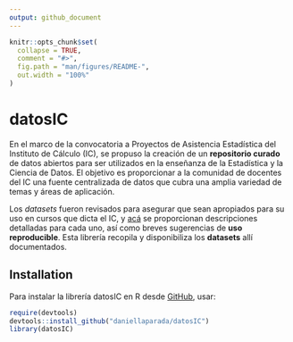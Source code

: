```yaml
---
output: github_document
---
```


<!-- README.md is generated from README.Rmd. Please edit that file -->

```r
knitr::opts_chunk$set(
  collapse = TRUE,
  comment = "#>",
  fig.path = "man/figures/README-",
  out.width = "100%"
)
```


# datosIC

<!-- badges: start -->
<!-- badges: end -->

En el marco de la convocatoria a Proyectos de Asistencia Estadística del Instituto de Cálculo (IC), se propuso la creación de un **repositorio curado** de datos abiertos para ser utilizados en la enseñanza de la Estadística y la Ciencia de Datos. El objetivo es proporcionar a la comunidad de docentes del IC una fuente centralizada de datos que cubra una amplia variedad de temas y áreas de aplicación.

Los *datasets* fueron revisados para asegurar que sean apropiados para su uso en cursos que dicta el IC, y [acá](https://daniellaparada.github.io/IC-datasets-docencia) se proporcionan descripciones detalladas para cada uno, así como breves sugerencias de **uso reproducible**. Esta librería recopila y disponibiliza los **datasets** allí documentados.

## Installation

Para instalar la librería datosIC en R desde [GitHub](https://github.com), usar:

```r
require(devtools)
devtools::install_github("daniellaparada/datosIC")
library(datosIC)
```
